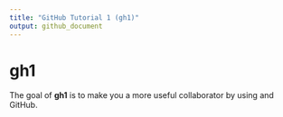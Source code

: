 ```yaml
---
title: "GitHub Tutorial 1 (gh1)"
output: github_document
---
```

# gh1

The goal of __gh1__ is to make you a more useful collaborator by using \R and GitHub.
